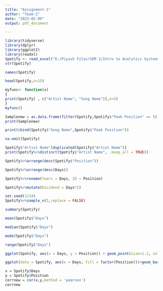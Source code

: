 ---
title: "Assignment-1"
author: "Team-2"
date: "2023-02-09"
output: pdf_document

---

```{r}
library(tidyverse)
library(dplyr)
library(ggplot2)
library(readxl)
Spotify <- read_excel("E:/Piyush Files/SEM 2/Intro to Analytics Systems/Assignment 1/archive/Spotify.xlsx")
str(Spotify)
```
```{r}
names(Spotify)
```
```{r}
head(Spotify,n=15)
```
```{r}
myfunc<- function(x)
{
print(Spotify[ , c("Artist Name", "Song Name")],n=5)
}
myfunc()
```
```{r}
Samplenew = as.data.frame(filter(Spotify,Spotify$"Peak Position" == 5))
print(Samplenew)
```
```{r}
print(cbind(Spotify$"Song Name",Spotify$"Peak Position"))
```
```{r}
na.omit(Spotify)
```

```{r}
Spotify$"Artist Name"[duplicated(Spotify$"Artist Name")]
print(Spotify%>%distinct(Spotify$"Artist Name", .keep_all = TRUE))
```
```{r}
Spotify%>%arrange(desc(Spotify$"Position"))
```
```{r}
Spotify%>%arrange(desc(Days))
```
```{r}
Spotify%>%rename(Years = Days, ID = Position)
```
```{r}
Spotify%>%mutate(Dividend = Days*2)
```
```{r}
set.seed(1234)
Spotify%>%sample_n(5,replace = FALSE)
```
```{r}
summary(Spotify)
```
```{r}
mean(Spotify$"Days")
```
```{r}
median(Spotify$"Days")
```
```{r}
mode(Spotify$"Days")
```
```{r}
range(Spotify$"Days")
```
```{r}
ggplot(Spotify, aes(x = Days, y = Position)) + geom_point(size=1.2, color = "Red", shape=21)
```
```{r}
ggplot(data = Spotify, aes(x = Days, fill = factor(Position)))+geom_bar()
```
```{r}
x = Spotify$Days
y = Spotify$Position
corrnew = cor(x,y,method = 'pearson')
corrnew
```
